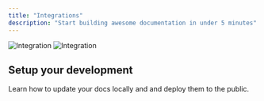 ```yaml
---
title: "Integrations"
description: "Start building awesome documentation in under 5 minutes"
---
```


<img
  className="block dark:hidden"
  src="/images/integration-light.png"
  alt="Integration"
/>
<img
  className="hidden dark:block"
  src="/images/integration-dark.png"
  alt="Integration"
/>

## Setup your development

Learn how to update your docs locally and and deploy them to the public.
